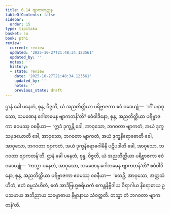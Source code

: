 ```yaml
---
title: 6.14 ဗျာကတဋ္ဌာန
tableOfContents: false
sidebar:
  order: 15
type: tipitaka
basket: su
book: pthi
review:
  current: review
  updated: '2025-10-27T21:48:34.123561'
  updated_by: ''
  notes: ''
  history:
  - state: review
    date: '2025-10-27T21:48:34.123561'
    updated_by: ''
    notes: ''
    previous_state: draft
---
```



<ReviewStatus review={frontmatter.review} showDetails={true} />

<HypothesisAnnotation frontmatter={frontmatter} />

<DynamicBreadcrumb />

<Division number="190" book="pthi" e="ch" v="8" p="113">

<Paragraph number="385" book="pthi">
ဌာနံ ခေါ ပနေတံ, စုန္ဒ, ဝိဇ္ဇတိ, ယံ အညတိတ္ထိယာ ပရိဗ္ဗာဇကာ ဧဝံ ဝဒေယျုံ—  ‘ကိံ ပနာဝုသော, သမဏေန ဂေါတမေန ဗျာကတန်’တိ? ဧဝံဝါဒိနော, စုန္ဒ, အညတိတ္ထိယာ ပရိဗ္ဗာဇကာ ဧဝမဿု ဝစနီယာ—  ‘ဣဒံ ဒုက္ခန္တိ ခေါ, အာဝုသော, ဘဂဝတာ ဗျာကတံ, အယံ ဒုက္ခသမုဒယောတိ ခေါ, အာဝုသော, ဘဂဝတာ ဗျာကတံ, အယံ ဒုက္ခနိရောဓောတိ ခေါ, အာဝုသော, ဘဂဝတာ ဗျာကတံ, အယံ ဒုက္ခနိရောဓဂါမိနီ ပဋိပဒါတိ ခေါ, အာဝုသော, ဘဂဝတာ ဗျာကတန်’တိ.
</Paragraph>

<Paragraph number="386" book="pthi">
ဌာနံ ခေါ ပနေတံ, စုန္ဒ, ဝိဇ္ဇတိ, ယံ အညတိတ္ထိယာ ပရိဗ္ဗာဇကာ ဧဝံ ဝဒေယျုံ—  ‘ကသ္မာ ပနေတံ, အာဝုသော, သမဏေန ဂေါတမေန ဗျာကတန်’တိ? ဧဝံဝါဒိနော, စုန္ဒ, အညတိတ္ထိယာ ပရိဗ္ဗာဇကာ ဧဝမဿု ဝစနီယာ—  ‘ဧတဉှိ, အာဝုသော, အတ္ထသံဟိတံ, ဧတံ ဓမ္မသံဟိတံ, ဧတံ အာဒိဗြဟ္မစရိယကံ ဧကန္တနိဗ္ဗိဒါယ ဝိရာဂါယ နိရောဓာယ ဥပသမာယ အဘိညာယ သမ္ဗောဓာယ နိဗ္ဗာနာယ သံဝတ္တတိ. တသ္မာ တံ ဘဂဝတာ ဗျာကတန်’တိ.
</Paragraph>
</Division>